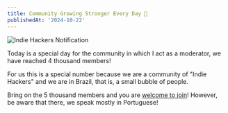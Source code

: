 ```yaml
---
title: Community Growing Stronger Every Day 🚀
publishedAt: '2024-10-22'
---
```


![Indie Hackers Notification](https://rychillie.net/content/indie-hackers-notification.gif 'Indie Hackers Notification')

Today is a special day for the community in which I act as a moderator, we have reached 4 thousand members!

For us this is a special number because we are a community of "Indie Hackers" and we are in Brazil, that is, a small bubble of people.

Bring on the 5 thousand members and you are [welcome to join](https://discord.gg/indiehackingbr)! However, be aware that there, we speak mostly in Portuguese!
